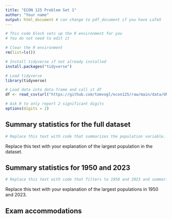 ```yaml
---
title: "ECON 125 Problem Set 1"
author: "Your name"
output: html_document # can change to pdf_document if you have LaTeX
---
```


```r
# This code block sets up the R environment for you
# You do not need to edit it

# Clear the R environment
rm(list=ls())

# Install tidyverse if not already installed
install.packages("tidyverse")

# Load tidyverse
library(tidyverse)

# Load data into data frame and call it df
df <- read_csv(url("https://github.com/tomvogl/econ125/raw/main/data/UN_pop_change_country_year.csv"))

# Ask R to only report 2 significant digits
options(digits = 2)
```

## Summary statistics for the full dataset

```r
# Replace this text with code that summarizes the population variable.
```

Replace this text with your explanation of the largest population in the dataset.

## Summary statistics for 1950 and 2023

```r
# Replace this text with code that filters to 1950 and 2023 and summarizes population by year.
```

Replace this text with your explanation of the largest populations in 1950 and 2023.

## Exam accommodations